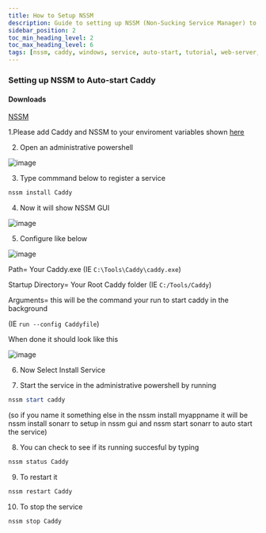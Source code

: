 ---
title: How to Setup NSSM
description: Guide to setting up NSSM (Non-Sucking Service Manager) to automatically start Caddy as a Windows service
sidebar_position: 2
toc_min_heading_level: 2
toc_max_heading_level: 6
tags: [nssm, caddy, windows, service, auto-start, tutorial, web-server, automation]
---


### Setting up NSSM to Auto-start Caddy

#### Downloads

[NSSM](https://nssm.cc/release/nssm-2.24.zip)

1.Please add Caddy and NSSM to your enviroment variables shown [here](https://docs.demonwarriortech.com/Documented%20Tutorials/How_to_Install_Wordpress_on_Windows#setting-up-php-7x)

2. Open an administrative powershell

![image](https://github.com/DevilsDesigns/Youtube-Docs/assets/35183970/0123715b-a4e3-4bf6-9cc9-6c76420a5e32)

3. Type commmand below to register a service

```powershell
nssm install Caddy
```

4. Now it will show NSSM GUI

![image](https://github.com/DevilsDesigns/Youtube-Docs/assets/35183970/dfa654e9-97f7-42e3-8823-0bfee141c7cf)

5. Configure like below

![image](https://github.com/DevilsDesigns/Youtube-Docs/assets/35183970/974876ea-ca08-4b18-90c3-3fd890fd4fcd)

Path= Your Caddy.exe (IE `C:\Tools\Caddy\caddy.exe`)

Startup Directory= Your Root Caddy folder (IE `C:/Tools/Caddy`)

Arguments= this will be the command your run to start caddy in the background

(IE `run --config Caddyfile`)

When done it should look like this 

![image](https://github.com/DevilsDesigns/Youtube-Docs/assets/35183970/a3f7d5f2-87aa-4456-80a3-50cccb215cdd)

6. Now Select Install Service

7. Start the service in the administrative powershell by running 

```powershell
nssm start caddy
``` 

(so if you name it something else in the nssm install myappname it will be nssm install sonarr to setup in nssm gui and nssm start sonarr to auto start the service)

8. You can check to see if its running succesful by typing 

```powershell
nssm status Caddy
```

9. To restart it 

```powershell
nssm restart Caddy
```

10. To stop the service 

```powershell
nssm stop Caddy
```


<BuyMeACoffeeButton />
